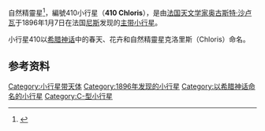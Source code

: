 {{Infobox Planet  
| name = 410 自然精靈星 Chloris
| image = 
| caption = 
| discovery=yes | physical_characteristics = yes | bgcolour=#FFFFC0
| discovery_ref = 
| discoverer = [[奥古斯特·沙卢瓦|奥古斯特·沙卢瓦]]
| discovery_site = [[尼斯|尼斯]]
| discovered =  1896年1月7日
| mp_name = 410
| alt_names = 1896 CH
| named_after = Chloris
| mp_category=[[小行星带|主带小行星]]
| orbit_ref = <ref>[http://ssd.jpl.nasa.gov/sbdb.cgi?sstr=410 410 Chloris (1896 CH)]</ref>
| epoch = 2011年8月27日
| semimajor= 2.7315495AU
| perihelion=2.0846080AU
| aphelion=3.3784910[[天文单位|AU]]
| eccentricity =0.2368405	
| period =1648.9672930[[日|地球日]]<br>4.51[[年|地球年]] 
| inclination=10.92129[[角度|°]]
| asc_node=97.10918°	
| arg_peri=172.55531°
| mean_anomaly=92.00948°
| avg_speed=
 | dimensions=123.57千米
 | mass=
 | density=
 | surface_grav=
 | escape_velocity=
 | rotation=32.50小时
 | spectral_type=[[C-型小行星|C]]
 | magnitude=
 | abs_magnitude=8.30
 | albedo=0.0554	
 | single_temperature=
}}
自然精靈星<ref>{{Cite web |url=http://forum.hkas.org.hk/thread-10412-1-1.html |title=香港天文學會智能手提電話應用程式《香港天文》新增天文學名詞中文譯名 |access-date=2018-10-16 |archive-date=2018-10-17 |archive-url=https://web.archive.org/web/20181017002121/http://forum.hkas.org.hk/thread-10412-1-1.html |dead-url=no }}</ref>，編號410小行星（'''410 Chloris'''），是由[[法国|法国]][[天文学家|天文学家]][[奥古斯特·沙卢瓦|奥古斯特·沙卢瓦]]于1896年1月7日在法国[[尼斯|尼斯]]发现的[[小行星带|主带]][[小行星|小行星]]。

小行星410以[[希腊神话|希腊神话]]中的春天、花卉和自然精靈星克洛里斯（Chloris）命名。

== 参考资料 ==
{{Reflist}}

{{Minor Planet Number|(409)[[小行星409|小行星409]]|(411)[[小行星411|小行星411]]}}

[[Category:小行星带天体|Category:小行星带天体]]
[[Category:1896年发现的小行星|Category:1896年发现的小行星]]
[[Category:以希腊神话命名的小行星|Category:以希腊神话命名的小行星]]
[[Category:C-型小行星|Category:C-型小行星]]